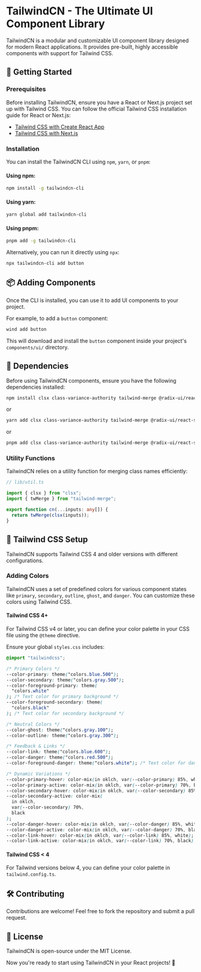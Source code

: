 
<Meta title="Introduction" />

# TailwindCN - The Ultimate UI Component Library

TailwindCN is a modular and customizable UI component library designed for modern React applications. It provides pre-built, highly accessible components with support for Tailwind CSS.

## 🚀 Getting Started

### Prerequisites

Before installing TailwindCN, ensure you have a React or Next.js project set up with Tailwind CSS. You can follow the official Tailwind CSS installation guide for React or Next.js:

- [Tailwind CSS with Create React App](https://tailwindcss.com/docs/guides/create-react-app)
- [Tailwind CSS with Next.js](https://tailwindcss.com/docs/guides/nextjs)

### Installation

You can install the TailwindCN CLI using `npm`, `yarn`, or `pnpm`:

#### Using npm:

```sh
npm install -g tailwindcn-cli
```

#### Using yarn:

```sh
yarn global add tailwindcn-cli
```

#### Using pnpm:

```sh
pnpm add -g tailwindcn-cli
```

Alternatively, you can run it directly using `npx`:

```sh
npx tailwindcn-cli add button
```

## 📦 Adding Components

Once the CLI is installed, you can use it to add UI components to your project.

For example, to add a `button` component:

```sh
wind add button
```

This will download and install the `button` component inside your project's `components/ui/` directory.

## 📌 Dependencies

Before using TailwindCN components, ensure you have the following dependencies installed:

```sh
npm install clsx class-variance-authority tailwind-merge @radix-ui/react-slot
```

or

```sh
yarn add clsx class-variance-authority tailwind-merge @radix-ui/react-slot
```

or

```sh
pnpm add clsx class-variance-authority tailwind-merge @radix-ui/react-slot
```

### Utility Functions

TailwindCN relies on a utility function for merging class names efficiently:

```ts
// lib/util.ts
```

```ts
import { clsx } from "clsx";
import { twMerge } from "tailwind-merge";

export function cn(...inputs: any[]) {
  return twMerge(clsx(inputs));
}
```

## 🎨 Tailwind CSS Setup

TailwindCN supports Tailwind CSS 4 and older versions with different configurations.

### Adding Colors

TailwindCN uses a set of predefined colors for various component states like `primary`, `secondary`, `outline`, `ghost`, and `danger`. You can customize these colors using Tailwind CSS.

#### Tailwind CSS 4+

For Tailwind CSS v4 or later, you can define your color palette in your CSS file using the `@theme` directive.

Ensure your global `styles.css` includes:

```css
@import "tailwindcss";

/* Primary Colors */
--color-primary: theme("colors.blue.500");
--color-secondary: theme("colors.gray.500");
--color-foreground-primary: theme(
  "colors.white"
); /* Text color for primary background */
--color-foreground-secondary: theme(
  "colors.black"
); /* Text color for secondary background */

/* Neutral Colors */
--color-ghost: theme("colors.gray.100");
--color-outline: theme("colors.gray.300");

/* Feedback & Links */
--color-link: theme("colors.blue.600");
--color-danger: theme("colors.red.500");
--color-foreground-danger: theme("colors.white"); /* Text color for danger */

/* Dynamic Variations */
--color-primary-hover: color-mix(in oklch, var(--color-primary) 85%, white);
--color-primary-active: color-mix(in oklch, var(--color-primary) 70%, black);
--color-secondary-hover: color-mix(in oklch, var(--color-secondary) 85%, white);
--color-secondary-active: color-mix(
  in oklch,
  var(--color-secondary) 70%,
  black
);
--color-danger-hover: color-mix(in oklch, var(--color-danger) 85%, white);
--color-danger-active: color-mix(in oklch, var(--color-danger) 70%, black);
--color-link-hover: color-mix(in oklch, var(--color-link) 85%, white);
--color-link-active: color-mix(in oklch, var(--color-link) 70%, black);
```

#### Tailwind CSS < 4

For Tailwind versions below 4, you can define your color palette in `tailwind.config.ts`.

## 🛠️ Contributing

Contributions are welcome! Feel free to fork the repository and submit a pull request.

## 📜 License

TailwindCN is open-source under the MIT License.

Now you're ready to start using TailwindCN in your React projects! 🚀
